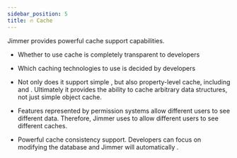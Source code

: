 ```yaml
---
sidebar_position: 5  
title: 🔥 Cache
---
```




Jimmer provides powerful cache support capabilities.

-   Whether to use cache is completely transparent to developers

-   Which caching technologies to use is decided by developers

-   Not only does it support simple <ViewMore buttonText="object cache"><ObjectCache/></ViewMore>, 
    but also property-level cache, including <ViewMore buttonText="association cache"><AssociationCache/></ViewMore> and <ViewMore buttonText="calculated cache"><CalculatedCache/></ViewMore>.
    Ultimately it provides the ability to cache arbitrary data structures, not just simple object cache.

-   Features represented by permission systems allow different users to see different data. Therefore, Jimmer uses <ViewMore buttonText="multi-view cache"><MultiViewCache/></ViewMore> to allow different users to see different caches.

-   Powerful cache consistency support. Developers can focus on modifying the database and Jimmer will automatically <ViewMore buttonText="invalidate cache"><CacheConsistencyPanel/></ViewMore>.
